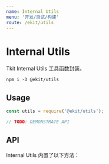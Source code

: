```yaml
---
name: Internal Utils
menu: '开发/测试/构建'
route: /ekit/utils
---
```



# Internal Utils

Tkit Internal Utils 工具函数封装。

`npm i -D @ekit/utils`

## Usage

```js
const utils = require('@ekit/utils');

// TODO: DEMONSTRATE API
```

## API

Internal Utils 内置了以下方法：

<Props of={UtilsInterface} />
